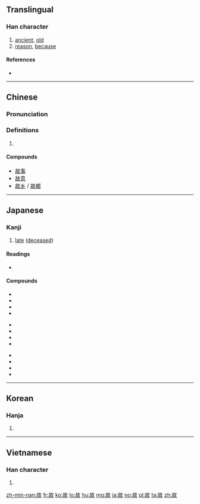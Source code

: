 ==Translingual==
{{stroke order}}
===Han character===
{{Han char|rn=66|rad=攴|as=05|sn=9|four=48640|canj=JROK|ids=⿰古攵}}

# [[ancient]], [[old]]
# [[reason]], [[because]]

====References====
* {{Han ref|kx=0469.250|dkj=13161|dj=0820.050|hdz=21453.050|uh=6545|ud=25925|bh=AC47|bd=44103}}

----

==Chinese==
{{zh-forms}}

===Pronunciation===
{{zh-pron
|m=gù
|c=gu3
|mc=y
|oc=y
|ma=Zh-gù.ogg
|cat=a,n
}}

===Definitions===
# {{rfdef|lang=zh}}

====Compounds====
* [[故事]]
* [[故意]]
* [[故乡]] / [[故鄉]]

----

==Japanese==

===Kanji===
{{ja-kanji|grade=5|rs=攴05}}

# [[dead|late]] ([[deceased]])

====Readings====
* {{ja-readings|goon=[[く]] (ku) {{non-joyo-reading}}|kanon=[[こ]] (ko)|kun=[[ゆえ]] (yue), [[こと]] (koto), [[ことさらに]] (kotosarani)}}

====Compounds====
{{top3}}
*{{l|ja|sc=Jpan|故意|tr=こい, koi}}
*{{l|ja|sc=Jpan|故人|tr=こじん, kojin}}
*{{l|ja|sc=Jpan|故事|tr=こじ, koji}}
*{{l|ja|sc=Jpan|温故知新|tr=おんこちしん, onkochishin}}
{{mid3}}
*{{l|ja|sc=Jpan|故事成語|tr=こじせいご, kojiseigo}}
*{{l|ja|sc=Jpan|故意犯|tr=こいはん, koihan}}
*{{l|ja|sc=Jpan|物故|tr=ぶっこ, bukko}}
*{{l|ja|sc=Jpan|病故|tr=びょうこ, byōko}}
{{mid3}}
*{{l|ja|sc=Jpan|吐故納新|tr=とこのうしん, tokonōshin}}
*{{l|ja|sc=Jpan|故障|tr=こしょう, koshō}}
*{{l|ja|sc=Jpan|故郷|tr=こきょう, kokyō}}
*{{l|ja|sc=Jpan|縁故|tr=えんこ, enko}}
{{bottom}}

----

==Korean==

===Hanja===
{{ko-hanja|hangeul=고|eumhun=|rv=go|mr=ko|y=ko}}

# {{defn|lang=ko|sort=攴05}}

----

==Vietnamese==

===Han character===
{{vi-hantu|[[cố]], [[cớ]]|rs=攴05}}

# {{defn|lang=vi|sort=攴05}}

[[zh-min-nan:故]]
[[fr:故]]
[[ko:故]]
[[lo:故]]
[[hu:故]]
[[mg:故]]
[[ja:故]]
[[no:故]]
[[pl:故]]
[[ta:故]]
[[zh:故]]